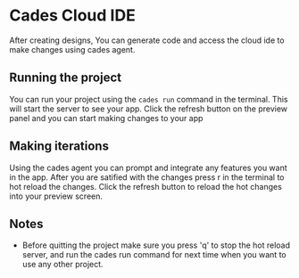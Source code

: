 # Cades Cloud IDE
After creating designs, You can generate code and access the cloud ide to make changes using cades agent.

## Running the project
You can run your project using the ```cades run``` command in the terminal. This will start the server to see your app.
Click the refresh button on the preview panel and you can start making changes to your app

## Making iterations
Using the cades agent you can prompt and integrate any features you want in the app.
After you are satified with the changes press r in the terminal to hot reload the changes.
Click the refresh button to reload the hot changes into your preview screen.

## Notes
- Before quitting the project make sure you press 'q' to stop the hot reload server, and run the cades run command for next time when you want to use any other project.
